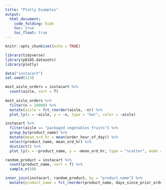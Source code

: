 ```yaml
---
title: "Plotly Examples"
output: 
  html_document:
    code_folding: hide
    toc: true
    toc_float: true
---
```


```r
knitr::opts_chunk$set(echo = TRUE)

library(tidyverse)
library(p8105.datasets)
library(plotly)

data("instacart")
set.seed(123)
```

```r
most_aisle_orders = instacart %>%
  count(aisle, sort = T)
  
most_aisle_orders %>% 
  filter(n > 10000) %>% 
  mutate(aisle = fct_reorder(aisle, -n)) %>% 
  plot_ly(x = ~aisle, y = ~n, type = "bar", color = ~aisle)
```

```r
instacart %>%
  filter(aisle == "packaged vegetables fruits") %>%
  group_by(product_name) %>%
  mutate(mean_ord_hr = mean(order_hour_of_day)) %>%
  select(product_name, mean_ord_hr) %>%
  distinct() %>%
  plot_ly(x = ~product_name, y = ~mean_ord_hr, type = "scatter", mode = "markers")
```

```r
random_product = instacart %>% 
  count(product_name, sort = T) %>% 
  sample_n(50)

inner_join(instacart, random_product, by = "product_name") %>% 
  mutate(product_name = fct_reorder(product_name, days_since_prior_order)) %>%   plot_ly(x = ~product_name, y = ~days_since_prior_order, type = "box")
```




